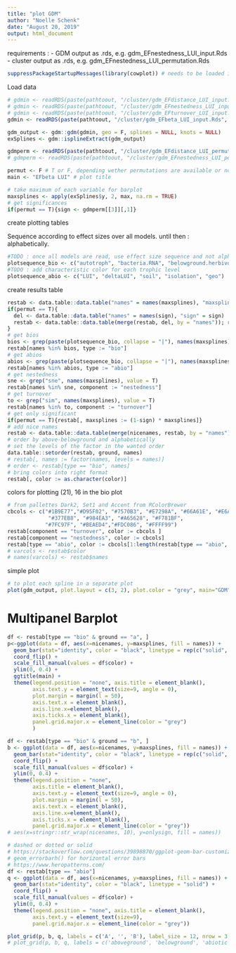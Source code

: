 ```yaml
---
title: "plot GDM"
author: "Noelle Schenk"
date: "August 20, 2019"
output: html_document
---
```

requirements : 
- GDM output as .rds, e.g. gdm_EFnestedness_LUI_input.Rds
- cluster output as .rds, e.g. gdm_EFnestedness_LUI_permutation.Rds
```r
suppressPackageStartupMessages(library(cowplot)) # needs to be loaded in order to use it (even within R package)
```


Load data
```r
# gdmin <- readRDS(paste(pathtoout, "/cluster/gdm_EFdistance_LUI_input.Rds", sep = ""))
# gdmin <- readRDS(paste(pathtoout, "/cluster/gdm_EFnestedness_LUI_input.Rds", sep = ""))
# gdmin <- readRDS(paste(pathtoout, "/cluster/gdm_EFturnover_LUI_input.Rds", sep = ""))
gdmin <- readRDS(paste(pathtoout, "/cluster/gdm_EFbeta_LUI_input.Rds", sep = ""))

gdm_output <- gdm::gdm(gdmin, geo = F, splines = NULL, knots = NULL)
exSplines <- gdm::isplineExtract(gdm_output)

gdmperm <- readRDS(paste(pathtoout, "/cluster/gdm_EFdistance_LUI_permutation.Rds", sep = ""))
# gdmperm <- readRDS(paste(pathtoout, "/cluster/gdm_EFnestedness_LUI_permutation.Rds", sep = ""))

permut <- F # T or F, depending wether permutations are available or not
main <- "EFbeta LUI" # plot title
```
```r
# take maximum of each variable for barplot
maxsplines <- apply(exSplines$y, 2, max, na.rm = TRUE)
# get significances
if(permut == T){sign <- gdmperm[[3]][,1]}
```
create plotting tables

Sequence according to effect sizes over all models. until then : alphabetically.
```r
#TODO : once all models are read, use effect size sequence and not alphabetically
plotsequence_bio <- c("autotroph", "bacteria.RNA", "belowground.herbivore", "belowground.predator", "herbivore", "plant.pathogen", "pollinator", "protist.bacterivore", "protist.eukaryvore", "protist.omnivore", "protist.plant.parasite", "secondary.consumer", "soilfungi.decomposer", "soilfungi.pathotroph", "soilfungi.symbiont", "tertiary.consumer")
#TODO : add characteristic color for each trophic level
plotsequence_abio <- c("LUI", "deltaLUI", "soil", "isolation", "geo")
```

create results table
```r
restab <- data.table::data.table("names" = names(maxsplines), "maxsplines" = maxsplines)
if(permut == T){
  del <- data.table::data.table("names" = names(sign), "sign" = sign)
  restab <- data.table::data.table(merge(restab, del, by = "names")); rm(del)
}
# get bios
bios <- grep(paste(plotsequence_bio, collapse = "|"), names(maxsplines), value = T)
restab[names %in% bios, type := "bio"]
# get abios
abios <- grep(paste(plotsequence_bio, collapse = "|"), names(maxsplines), value = T, invert = T)
restab[names %in% abios, type := "abio"]
# get nestedness
sne <- grep("sne", names(maxsplines), value = T)
restab[names %in% sne, component := "nestedness"]
# get turnover
to <- grep("sim", names(maxsplines), value = T)
restab[names %in% to, component := "turnover"]
# get only significant
if(permut == T){restab[, maxsplines := (1-sign) * maxsplines]}
# add nice names
restab <- data.table::data.table(merge(nicenames, restab, by = "names"))
# order by above-belowground and alphabetically
# set the levels of the factor in the wanted order
data.table::setorder(restab, ground, names)
# restab[, names := factor(names, levels = names)]
# order <- restab[type == "bio", names]
# bring colors into right format
restab[, color := as.character(color)]
```
colors for plotting (21), 16 in the bio plot
```r
# from pallettes Dark2, Set1 and Accent from RColorBrewer
cbcols <- c("#1B9E77","#D95F02", "#7570B3", "#E7298A", "#66A61E", "#E6AB02", "#A6761D", "#666666",
             "#377EB8", "#984EA3", "#A65628", "#F781BF",
            "#7FC97F", "#BEAED4","#FDC086", "#FFFF99")
restab[component == "turnover", color := cbcols ]
restab[component == "nestedness", color := cbcols]
restab[type == "abio", color := cbcols[1:length(restab[type == "abio", color])]]
# varcols <- restab$color
# names(varcols) <- restab$names
```


simple plot
```r
# to plot each spline in a separate plot
plot(gdm_output, plot.layout = c(3, 2), plot.color = "grey", main="GDM")
```


# Multipanel Barplot

```r
df <- restab[type == "bio" & ground == "a", ]
p<-ggplot(data = df, aes(x=nicenames, y=maxsplines, fill = names)) +
  geom_bar(stat="identity", color = "black", linetype = rep(c("solid", "dashed"), nrow(df)/2)) + 
  coord_flip() + 
  scale_fill_manual(values = df$color) +
  ylim(0, 0.4) + 
  ggtitle(main) +
  theme(legend.position = "none", axis.title = element_blank(),
        axis.text.y = element_text(size=9, angle = 0),
        plot.margin = margin(l = 50), 
        axis.text.x = element_blank(),
        axis.line.x=element_blank(),
        axis.ticks.x = element_blank(),
        panel.grid.major.x = element_line(color = "grey")
        )

df <- restab[type == "bio" & ground == "b", ]
b <- ggplot(data = df, aes(x=nicenames, y=maxsplines, fill = names)) +
  geom_bar(stat="identity", color = "black", linetype = rep(c("solid", "dashed"), nrow(df)/2)) + 
  coord_flip() + 
  scale_fill_manual(values = df$color) +
  ylim(0, 0.4) + 
  theme(legend.position = "none", 
        axis.title = element_blank(),
        axis.text.y = element_text(size=9, angle = 0),
        plot.margin = margin(l = 50),
        axis.text.x = element_blank(),
        axis.line.x=element_blank(),
        axis.ticks.x = element_blank(),
        panel.grid.major.x = element_line(color = "grey"))
# aes(x=stringr::str_wrap(nicenames, 10), y=onlysign, fill = names))

# dashed or dotted or solid
# https://stackoverflow.com/questions/39898870/ggplot-geom-bar-customize-by-linetype-and-fill
# geom_errorbarh() for horizontal error bars
# https://www.heropatterns.com/
df <- restab[type == "abio"]
q <- ggplot(data = df, aes(x=nicenames, y=maxsplines, fill = names)) +
  geom_bar(stat="identity", color = "black", linetype = "solid") + 
  coord_flip() + 
  scale_fill_manual(values = df$color) +
  ylim(0, 0.4) + 
  theme(legend.position = "none", axis.title = element_blank(),
        axis.text.y = element_text(size=9),
        panel.grid.major.x = element_line(color = "grey"))
```

```r
plot_grid(p, b, q, labels = c('A', '', 'B'), label_size = 12, nrow = 3, rel_heights = c(0.31, 0.51, 0.18), align = "v")
# plot_grid(p, b, q, labels = c('aboveground', 'belowground', 'abiotic'), label_size = 12, nrow = 3, rel_heights = c(0.31, 0.51, 0.18), align = "v")
```








